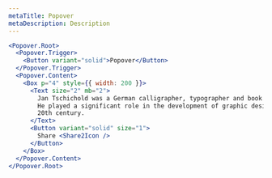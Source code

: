 ```yaml
---
metaTitle: Popover
metaDescription: Description
---
```


```jsx live=true
<Popover.Root>
  <Popover.Trigger>
    <Button variant="solid">Popover</Button>
  </Popover.Trigger>
  <Popover.Content>
    <Box p="4" style={{ width: 200 }}>
      <Text size="2" mb="2">
        Jan Tschichold was a German calligrapher, typographer and book designer.
        He played a significant role in the development of graphic design in the
        20th century.
      </Text>
      <Button variant="solid" size="1">
        Share <Share2Icon />
      </Button>
    </Box>
  </Popover.Content>
</Popover.Root>
```
